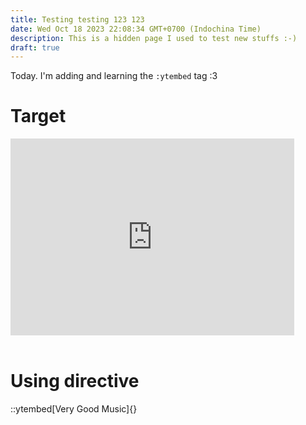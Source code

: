 ```yaml
---
title: Testing testing 123 123
date: Wed Oct 18 2023 22:08:34 GMT+0700 (Indochina Time)
description: This is a hidden page I used to test new stuffs :-)
draft: true
---
```


Today. I'm adding and learning the `:ytembed` tag :3

# Target

<div
    style={{
        display: "flex",
        justifyContent: "center",
        alignItems: "center",
    }}
>
    <iframe 
        width="90%" 
        height="315" 
        style={{
            border: "3px dashed #73403F",
            borderBottom: "0px",
            borderRadius: "16px",
            boxShadow: "0px 12px #B03836"
        }}
        src="https://www.youtube.com/embed/h7apO7q16V0" 
        title="Reducible's Incredible Video" 
        frameborder="0" 
        allow="accelerometer; autoplay; clipboard-write; encrypted-media; gyroscope; picture-in-picture; web-share" 
        allowFullScreen="true" 
        webkitallowfullscreen="true" 
        mozallowfullscreen="true"
    >
    </iframe>
</div>
<br/>

# Using directive

::ytembed[Very Good Music]{}